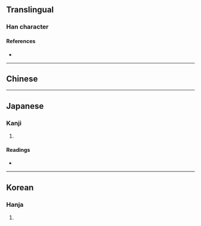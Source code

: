 {{character info/new}}
==Translingual==

===Han character===
{{Han char|rn=16|rad=几|as=03|sn=5|four=|canj=SHN|ids=⿸尸几}}

====References====
* {{Han ref|kx=0134.040|dkj=01744|dj=0299.140|hdz=10276.140|uh=51E5|ud=20965}}

----
==Chinese==
{{zh-see|居|v}}

----
==Japanese==

===Kanji===
{{ja-kanji|grade=|rs=几03}}

# {{rfdef|ja|sort=几03}}

====Readings====
* {{ja-readings|on=[[きょ]] (kyo), [[こ]] (ko)|kun=[[おる]] (oru)}}

----

==Korean==

===Hanja===
{{ko-hanja|hangeul=거|rv=geo|mr=kŏ}}

# {{rfdef|ko|sort=几03}}